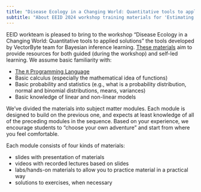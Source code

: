 ```yaml
---
title: "Disease Ecology in a Changing World: Quantitative tools to applied solutions"
subtitle: "About EEID 2024 workshop training materials for 'Estimating environmental response functions using Bayesian inference'"
---
```


EEID workteam is pleased to bring to the workshop "Disease Ecology in a Changing World: Quantitative tools to applied solutions" the tools developed by VectorByte team for Bayesian inference learning. [These materials](materials.html) aim to provide resources for both guided (during the workshop) and self-led learning. We assume basic familiarity with:

-   [The `R` Programming Language](https://cran.r-project.org/)
-   Basic calculus (especially the mathematical idea of functions)
-   Basic probability and statistics (e.g., what is a probability distribution, normal and binomial distributions, means, variances)
-   Basic knowledge of linear and non-linear models

We've divided the materials into subject matter modules. Each module is designed to build on the previous one, and expects at least knowledge of all of the preceding modules in the sequence. Based on your experience, we encourage students to "choose your own adventure" and start from where you feel comfortable.

Each module consists of four kinds of materials:

-   slides with presentation of materials
-   videos with recorded lectures based on slides
-   labs/hands-on materials to allow you to practice material in a practical way
-   solutions to exercises, when necessary


